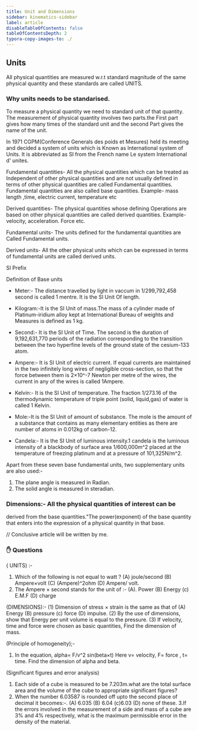 ```yaml
---
title: Unit and Dimensions
sidebar: kinematics-sidebar
label: article
disableTableOfContents: false
tableOfContentsDepth: 2
typora-copy-images-to: ./
---
```


## Units

All physical quantities are measured w.r.t standard magnitude of the same physical quantity and these standards are called UNITS.


### Why units needs to be standarised.
To measure a physical quantity we need to standard unit of that quantity.
The measurement of physical quantity involves two parts.the
First part gives how many times of the standard unit and the second
Part gives the name of the unit.

In 1971 CGPM(Conference Generals des poids et Mesures) held its meeting and decided a system of units which is 
Known as International system of Units. It is abbreviated
as SI from the French name Le system International d' unites.


Fundamental quantities- All the physical quantities which can be treated as
Independent of other physical quantities and are not usually defined in 
terms of other physical quantities are called Fundamental quantities.
Fundamental quantities are also called base quantities.
Example- mass length ,time, electric current, temperature etc

Derived quantities- The physical quantities whose defining
Operations are based on other physical quantities are
called derived quantities. Example- velocity, acceleration.
Force etc.

Fundamental units- The units defined for the fundamental quantities are 
Called Fundamental units.

Derived units- All the other physical units which can be expressed
in terms of fundamental units are called derived units.

SI Prefix

Definition of Base units

- Meter:- The distance travelled by light in vaccum in 
1/299,792,458 second is called 1 mentre. It is the SI Unit 
Of length.

- Kilogram:-It is the SI Unit of mass.The mass of a cylinder made of
Platinum-iridium alloy kept at International Bureau of weights
and Measures is defined as 1 kg.

- Second:- It is the SI Unit of Time. The second is the duration of
9,192,631,770 periods of the radiation corresponding to
the transition between the two hyperfine levels of the
ground state of the cesium-133 atom.

- Ampere:- It is SI Unit of electric current. If equal currents
are maintained in the two infinitely long wires of negligible cross-section,
so that the force between them is 2×10^-7 Newton per
metre of the wires, the current in any of the wires is called 1Ampere.  
  
- Kelvin:- It is the SI Unit of temperature. The fraction 1/273.16
of the thermodynamic temperature of triple point (solid, liquid,gas)
of water is called 1 Kelvin.

- Mole:-It is the SI Unit of amount of substance. The mole is the amount of a substance that contains
as many elementary entities as there are number of atoms in 0.012kg 
of carbon-12.

- Candela:- It is the SI Unit of luminous intensity.1 candela is the luminous
intensity of a blackbody of surface area 1/600,000m^2 placed
at the temperature of freezing platinum and at a pressure of
101,325N/m^2.

Apart from these seven base fundamental units, two supplementary units are also used:-
1. The plane angle is measured in Radian.
2. The solid angle is measured in steradian.

### Dimensions:- All the physical quantities of interest can be
derived from the base quantities."The power(exponent) of the base quantity that enters
into the expression of a physical quantity in that base.

// Conclusive article will be written by me.


### ✋ Questions
( UNITS) :-
1. Which of the following is not equal to watt ?
(A) joule/second (B) Ampere×volt (C) (Ampere)^2ohm
(D) Ampere/ volt.
2. The Ampere × second stands for the unit of :-
(A). Power (B) Energy (c) E.M.F (D)  charge

(DIMENSIONS):-
(1) Dimension of stress × strain is the same as that of
(A) Energy (B) pressure (c) force (D) impulse.
(2) By the use of dimensions, show that Energy per unit volume
is equal to the pressure.
(3) If velocity, time and force were chosen as basic quantities,
Find the dimension of mass.

(Principle of homogeneity);-
1. In the equation, alpha= F/v^2 sin(beta×t)
Here v= velocity, F= force , t= time.
Find the dimension of alpha and beta.

(Significant figures and error analysis)
1. Each side of a cube is measured to be 7.203m.what
are the total surface area and the volume of the cube
to appropriate significant figures?
2. When the number 6.03587 is rounded off upto the second
place of decimal it becomes:-.
(A) 6.035 (B) 6.04 (c)6.03 (D) none of these.
3.If the errors involved in the measurement of a side and mass of 
a cube are 3% and 4% respectively, what is the maximum permissible error
in the density of the material.
